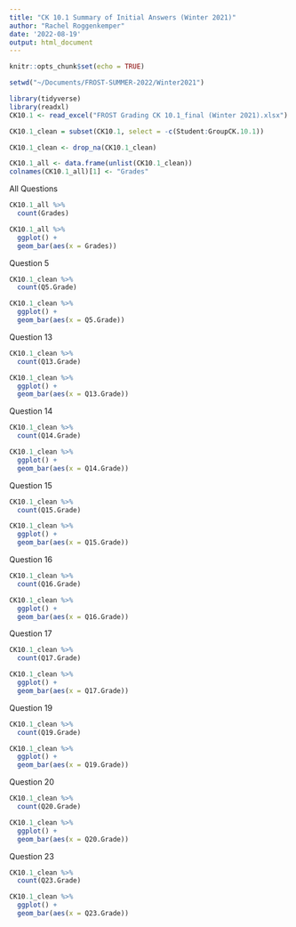 ```yaml
---
title: "CK 10.1 Summary of Initial Answers (Winter 2021)"
author: "Rachel Roggenkemper"
date: '2022-08-19'
output: html_document
---
```


```r
knitr::opts_chunk$set(echo = TRUE)
```

```r
setwd("~/Documents/FROST-SUMMER-2022/Winter2021")

library(tidyverse)
library(readxl)  
CK10.1 <- read_excel("FROST Grading CK 10.1_final (Winter 2021).xlsx")
```

```r
CK10.1_clean = subset(CK10.1, select = -c(Student:GroupCK.10.1))

CK10.1_clean <- drop_na(CK10.1_clean)
```

```r
CK10.1_all <- data.frame(unlist(CK10.1_clean))
colnames(CK10.1_all)[1] <- "Grades"
```


All Questions 
```r
CK10.1_all %>%
  count(Grades)
```

```r
CK10.1_all %>%
  ggplot() +
  geom_bar(aes(x = Grades))
```


Question 5
```r
CK10.1_clean %>%
  count(Q5.Grade)
```

```r
CK10.1_clean %>%
  ggplot() +
  geom_bar(aes(x = Q5.Grade))
```


Question 13
```r
CK10.1_clean %>%
  count(Q13.Grade)
```

```r
CK10.1_clean %>%
  ggplot() +
  geom_bar(aes(x = Q13.Grade))
```


Question 14
```r
CK10.1_clean %>%
  count(Q14.Grade)
```

```r
CK10.1_clean %>%
  ggplot() +
  geom_bar(aes(x = Q14.Grade))
```


Question 15
```r
CK10.1_clean %>%
  count(Q15.Grade)
```

```r
CK10.1_clean %>%
  ggplot() +
  geom_bar(aes(x = Q15.Grade))
```


Question 16
```r
CK10.1_clean %>%
  count(Q16.Grade)
```

```r
CK10.1_clean %>%
  ggplot() +
  geom_bar(aes(x = Q16.Grade))
```


Question 17
```r
CK10.1_clean %>%
  count(Q17.Grade)
```

```r
CK10.1_clean %>%
  ggplot() +
  geom_bar(aes(x = Q17.Grade))
```


Question 19
```r
CK10.1_clean %>%
  count(Q19.Grade)
```

```r
CK10.1_clean %>%
  ggplot() +
  geom_bar(aes(x = Q19.Grade))
```


Question 20
```r
CK10.1_clean %>%
  count(Q20.Grade)
```

```r
CK10.1_clean %>%
  ggplot() +
  geom_bar(aes(x = Q20.Grade))
```


Question 23
```r
CK10.1_clean %>%
  count(Q23.Grade)
```

```r
CK10.1_clean %>%
  ggplot() +
  geom_bar(aes(x = Q23.Grade))
```


